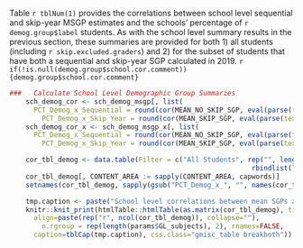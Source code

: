 Table `r tblNum(1)` provides the correlations between school level sequential and skip-year MSGP estimates and the schools' percentage of `r demog.group$label` students. As with the school level summary results in the previous section, these summaries are provided for both 1) all students (including `r skip.excluded.graders`) and 2) for the subset of students that have both a sequential and skip-year SGP calculated in 2019. `r if(!is.null(demog.group$school.cor.comment)) {demog.group$school.cor.comment}`


```r
###   Calculate School Level Demographic Group Summaries
	sch_demog_cor <- sch_demog_msgp[, list(
  	  PCT_Demog_x_Sequential = round(cor(MEAN_NO_SKIP_SGP, eval(parse(text = demog.group$school.variable)), use="complete.obs"), 2),
    	PCT_Demog_x_Skip_Year = round(cor(MEAN_SKIP_SGP, eval(parse(text = demog.group$school.variable)), use="complete.obs"), 2)), keyby = c("CONTENT_AREA")]
	sch_demog_cor_x <- sch_demog_msgp_x[, list(
  	  PCT_Demog_x_Sequential = round(cor(MEAN_NO_SKIP_SGP, eval(parse(text = demog.group$school.variable)), use="complete.obs"), 2),
    	PCT_Demog_x_Skip_Year = round(cor(MEAN_SKIP_SGP, eval(parse(text = demog.group$school.variable)), use="complete.obs"), 2)), keyby = c("CONTENT_AREA")]

	cor_tbl_demog <- data.table(Filter = c("All Students", rep("", length(params$GL_subjects)-1), "Skip-Year Subset", rep("", length(params$GL_subjects)-1)),
															rbindlist(list(sch_demog_cor[CONTENT_AREA %in% params$GL_subjects], sch_demog_cor_x[CONTENT_AREA %in% params$GL_subjects])))
	cor_tbl_demog[, CONTENT_AREA := sapply(CONTENT_AREA, capwords)]
	setnames(cor_tbl_demog, sapply(gsub("PCT_Demog_x_", "", names(cor_tbl_demog)), capwords))

	tmp.caption <- paste("School level correlations between mean SGPs and percent",  demog.group$label, "by student inclusion filter")
	knitr::knit_print(htmlTable::htmlTable(as.matrix(cor_tbl_demog), title="",
	  align=paste(rep("r", ncol(cor_tbl_demog)), collapse=""),
		n.rgroup = rep(length(params$GL_subjects), 2), rnames=FALSE,
	  caption=tblCap(tmp.caption), css.class="gmisc_table breakboth"))
```
